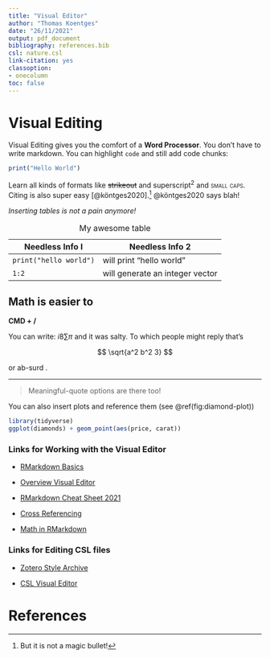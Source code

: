 ```yaml
---
title: "Visual Editor"
author: "Thomas Koentges"
date: "26/11/2021"
output: pdf_document
bibliography: references.bib
csl: nature.csl
link-citation: yes
classoption:
- onecolumn
toc: false
---
```


# Visual Editing

Visual Editing gives you the comfort of a **Word Processor**. You don't have to write markdown. You can highlight `code` and still add code chunks:

```r
print("Hello World")
```

Learn all kinds of formats like ~~strikeout~~ and superscript^2^ and [small caps]{.smallcaps}. Citing is also super easy [@köntges2020].[^1] @köntges2020 says blah!

[^1]: But it is not a magic bullet!

*Inserting tables is not a pain anymore!*

| Needless Info I        | Needless Info 2                 |
|------------------------|---------------------------------|
| `print("hello world")` | will print "hello world"        |
| `1:2`                  | will generate an integer vector |

: My awesome table

## Math is easier to

**CMD + /**

You can write: $i 8 \sum{\pi}$ and it was salty. To which people might reply that's

$$
\sqrt{a^2 b^2 3}
$$

or ab-surd <!--# Puns made me numb, math puns make me number! -->.

------------------------------------------------------------------------

> Meaningful-quote options are there too!

You can also insert plots and reference them (see \@ref(fig:diamond-plot))

```r
library(tidyverse)
ggplot(diamonds) + geom_point(aes(price, carat))
```

### Links for Working with the Visual Editor

-   [RMarkdown Basics](https://rmarkdown.rstudio.com/authoring_basics.html)

-   [Overview Visual Editor](https://rstudio.github.io/visual-markdown-editing/)

-   [RMarkdown Cheat Sheet 2021](https://raw.githubusercontent.com/rstudio/cheatsheets/main/rmarkdown.pdf)

-   [Cross Referencing](https://bookdown.org/yihui/rmarkdown-cookbook/cross-ref.html#)

-   [Math in RMarkdown](https://rpruim.github.io/s341/S19/from-class/MathinRmd.html)

### Links for Editing CSL files

-   [Zotero Style Archive](https://www.zotero.org/styles)

-   [CSL Visual Editor](https://editor.citationstyles.org/)

\newpage

# References
